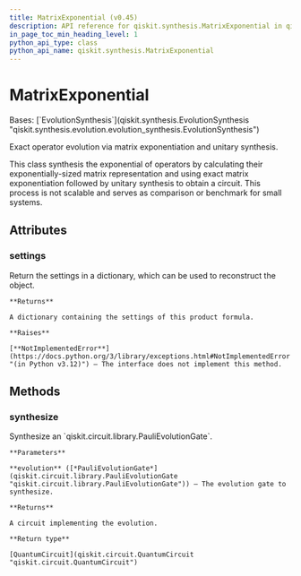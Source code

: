 ```yaml
---
title: MatrixExponential (v0.45)
description: API reference for qiskit.synthesis.MatrixExponential in qiskit v0.45
in_page_toc_min_heading_level: 1
python_api_type: class
python_api_name: qiskit.synthesis.MatrixExponential
---
```


# MatrixExponential

<Class id="qiskit.synthesis.MatrixExponential" isDedicatedPage={true} github="https://github.com/qiskit/qiskit/tree/stable/0.45/qiskit/synthesis/evolution/matrix_synthesis.py" signature="qiskit.synthesis.MatrixExponential" modifiers="class">
  Bases: [`EvolutionSynthesis`](qiskit.synthesis.EvolutionSynthesis "qiskit.synthesis.evolution.evolution_synthesis.EvolutionSynthesis")

  Exact operator evolution via matrix exponentiation and unitary synthesis.

  This class synthesis the exponential of operators by calculating their exponentially-sized matrix representation and using exact matrix exponentiation followed by unitary synthesis to obtain a circuit. This process is not scalable and serves as comparison or benchmark for small systems.

  ## Attributes

  ### settings

  <Attribute id="qiskit.synthesis.MatrixExponential.settings">
    Return the settings in a dictionary, which can be used to reconstruct the object.

    **Returns**

    A dictionary containing the settings of this product formula.

    **Raises**

    [**NotImplementedError**](https://docs.python.org/3/library/exceptions.html#NotImplementedError "(in Python v3.12)") – The interface does not implement this method.
  </Attribute>

  ## Methods

  ### synthesize

  <Function id="qiskit.synthesis.MatrixExponential.synthesize" signature="synthesize(evolution)">
    Synthesize an `qiskit.circuit.library.PauliEvolutionGate`.

    **Parameters**

    **evolution** ([*PauliEvolutionGate*](qiskit.circuit.library.PauliEvolutionGate "qiskit.circuit.library.PauliEvolutionGate")) – The evolution gate to synthesize.

    **Returns**

    A circuit implementing the evolution.

    **Return type**

    [QuantumCircuit](qiskit.circuit.QuantumCircuit "qiskit.circuit.QuantumCircuit")
  </Function>
</Class>

